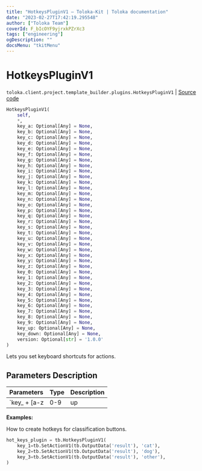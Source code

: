 ```yaml
---
title: "HotkeysPluginV1 — Toloka-Kit | Toloka documentation"
date: "2023-02-27T17:42:19.295548"
author: ["Toloka Team"]
coverId: F_bIcOYF9yjrxkPZrXc3
tags: ["engineering"]
ogDescription: ""
docsMenu: "tkitMenu"
---
```


# HotkeysPluginV1
`toloka.client.project.template_builder.plugins.HotkeysPluginV1` | [Source code](https://github.com/Toloka/toloka-kit/blob/v1.1.4/src/client/project/template_builder/plugins.py#L79)

```python
HotkeysPluginV1(
    self,
    *,
    key_a: Optional[Any] = None,
    key_b: Optional[Any] = None,
    key_c: Optional[Any] = None,
    key_d: Optional[Any] = None,
    key_e: Optional[Any] = None,
    key_f: Optional[Any] = None,
    key_g: Optional[Any] = None,
    key_h: Optional[Any] = None,
    key_i: Optional[Any] = None,
    key_j: Optional[Any] = None,
    key_k: Optional[Any] = None,
    key_l: Optional[Any] = None,
    key_m: Optional[Any] = None,
    key_n: Optional[Any] = None,
    key_o: Optional[Any] = None,
    key_p: Optional[Any] = None,
    key_q: Optional[Any] = None,
    key_r: Optional[Any] = None,
    key_s: Optional[Any] = None,
    key_t: Optional[Any] = None,
    key_u: Optional[Any] = None,
    key_v: Optional[Any] = None,
    key_w: Optional[Any] = None,
    key_x: Optional[Any] = None,
    key_y: Optional[Any] = None,
    key_z: Optional[Any] = None,
    key_0: Optional[Any] = None,
    key_1: Optional[Any] = None,
    key_2: Optional[Any] = None,
    key_3: Optional[Any] = None,
    key_4: Optional[Any] = None,
    key_5: Optional[Any] = None,
    key_6: Optional[Any] = None,
    key_7: Optional[Any] = None,
    key_8: Optional[Any] = None,
    key_9: Optional[Any] = None,
    key_up: Optional[Any] = None,
    key_down: Optional[Any] = None,
    version: Optional[str] = '1.0.0'
)
```

Lets you set keyboard shortcuts for actions.

## Parameters Description

| Parameters | Type | Description |
| :----------| :----| :-----------|
`key_ + [a-z|0-9|up|down]`|**-**|<p>An action that is triggered when you press the specified keyboard key. The keyboard shortcut is set in the key, and the action is specified in the value</p>

**Examples:**

How to create hotkeys for classification buttons.

```python
hot_keys_plugin = tb.HotkeysPluginV1(
    key_1=tb.SetActionV1(tb.OutputData('result'), 'cat'),
    key_2=tb.SetActionV1(tb.OutputData('result'), 'dog'),
    key_3=tb.SetActionV1(tb.OutputData('result'), 'other'),
)
```